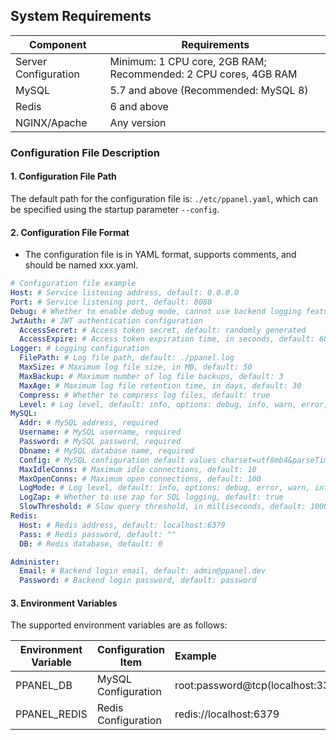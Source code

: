 ## System Requirements

| Component            | Requirements                                                    |
| -------------------- | --------------------------------------------------------------- |
| Server Configuration | Minimum: 1 CPU core, 2GB RAM; Recommended: 2 CPU cores, 4GB RAM |
| MySQL                | 5.7 and above (Recommended: MySQL 8)                            |
| Redis                | 6 and above                                                     |
| NGINX/Apache         | Any version                                                     |

### Configuration File Description

#### 1. Configuration File Path

The default path for the configuration file is: `./etc/ppanel.yaml`, which can be specified using the startup parameter `--config`.

#### 2. Configuration File Format

- The configuration file is in YAML format, supports comments, and should be named xxx.yaml.

```yaml
# Configuration file example
Host: # Service listening address, default: 0.0.0.0
Port: # Service listening port, default: 8080
Debug: # Whether to enable debug mode, cannot use backend logging feature when enabled, default: false
JwtAuth: # JWT authentication configuration
  AccessSecret: # Access token secret, default: randomly generated
  AccessExpire: # Access token expiration time, in seconds, default: 604800
Logger: # Logging configuration
  FilePath: # Log file path, default: ./ppanel.log
  MaxSize: # Maximum log file size, in MB, default: 50
  MaxBackup: # Maximum number of log file backups, default: 3
  MaxAge: # Maximum log file retention time, in days, default: 30
  Compress: # Whether to compress log files, default: true
  Level: # Log level, default: info, options: debug, info, warn, error, panic, fatal
MySQL:
  Addr: # MySQL address, required
  Username: # MySQL username, required
  Password: # MySQL password, required
  Dbname: # MySQL database name, required
  Config: # MySQL configuration default values charset=utf8mb4&parseTime=true&loc=Asia%2FShanghai
  MaxIdleConns: # Maximum idle connections, default: 10
  MaxOpenConns: # Maximum open connections, default: 100
  LogMode: # Log level, default: info, options: debug, error, warn, info
  LogZap: # Whether to use zap for SQL logging, default: true
  SlowThreshold: # Slow query threshold, in milliseconds, default: 1000
Redis:
  Host: # Redis address, default: localhost:6379
  Pass: # Redis password, default: ""
  DB: # Redis database, default: 0

Administer:
  Email: # Backend login email, default: admin@ppanel.dev
  Password: # Backend login password, default: password
```

#### 3. Environment Variables

The supported environment variables are as follows:

| Environment Variable | Configuration Item  | Example                                    |
| -------------------- | ------------------- | :----------------------------------------- |
| PPANEL_DB            | MySQL Configuration | root:password@tcp(localhost:3306)/vpnboard |
| PPANEL_REDIS         | Redis Configuration | redis://localhost:6379                     |



<Giscus />
